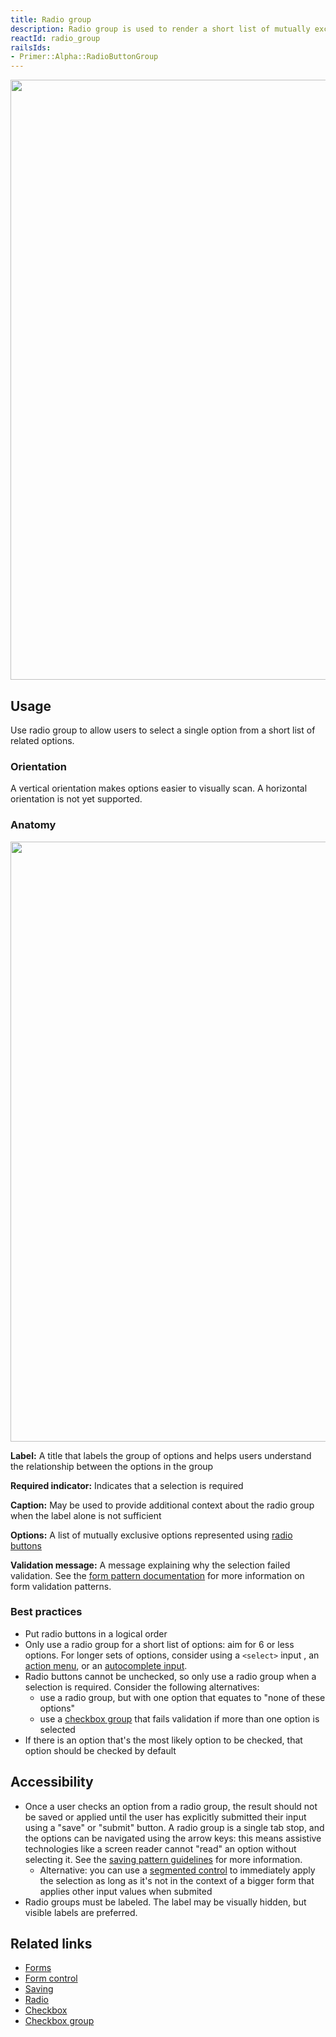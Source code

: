 ```yaml
---
title: Radio group
description: Radio group is used to render a short list of mutually exclusive options.
reactId: radio_group
railsIds:
- Primer::Alpha::RadioButtonGroup
---
```



<img
  width="960"
  role="presentation"
  src="https://user-images.githubusercontent.com/2313998/224133512-4e6bd321-5ad4-4c5e-865e-9e7f6b444cbf.png"
/>

## Usage

Use radio group to allow users to select a single option from a short list of related options.

### Orientation

A vertical orientation makes options easier to visually scan. A horizontal orientation is not yet supported.

### Anatomy

<img
  width="960"
  role="presentation"
  src="https://user-images.githubusercontent.com/2313998/224133509-5df6e212-ca18-4950-87c8-7c90236ce29e.png"
/>

**Label:** A title that labels the group of options and helps users understand the relationship between the options in the group

**Required indicator:** Indicates that a selection is required

**Caption:** May be used to provide additional context about the radio group when the label alone is not sufficient

**Options:** A list of mutually exclusive options represented using [radio buttons](/components/radio)

**Validation message:** A message explaining why the selection failed validation. See the [form pattern documentation](../ui-patterns/forms/overview#validation) for more information on form validation patterns.

### Best practices

- Put radio buttons in a logical order
- Only use a radio group for a short list of options: aim for 6 or less options. For longer sets of options, consider using a `<select>` input <!-- TODO: update "`<select>` input" with a link to the Select component doc once it's created -->, an [action menu](/components/action-menu), or an [autocomplete input](/components/autocomplete).
- Radio buttons cannot be unchecked, so only use a radio group when a selection is required. Consider the following alternatives:
  - use a radio group, but with one option that equates to "none of these options"
  - use a [checkbox group](/components/checkbox-group) that fails validation if more than one option is selected
- If there is an option that's the most likely option to be checked, that option should be checked by default

## Accessibility

- Once a user checks an option from a radio group, the result should not be saved or applied until the user has explicitly submitted their input using a "save" or "submit" button. A radio group is a single tab stop, and the options can be navigated using the arrow keys: this means assistive technologies like a screen reader cannot "read" an option without selecting it. See the [saving pattern guidelines](../ui-patterns/saving) for more information.
  - Alternative: you can use a [segmented control](/components/segmented-control) to immediately apply the selection as long as it's not in the context of a bigger form that applies other input values when submited
- Radio groups must be labeled. The label may be visually hidden, but visible labels are preferred.

## Related links

- [Forms](../ui-patterns/forms/overview)
- [Form control](/components/form-control)
- [Saving](../ui-patterns/saving)
- [Radio](/components/radio)
- [Checkbox](/components/checkbox)
- [Checkbox group](/components/checkbox-group)
